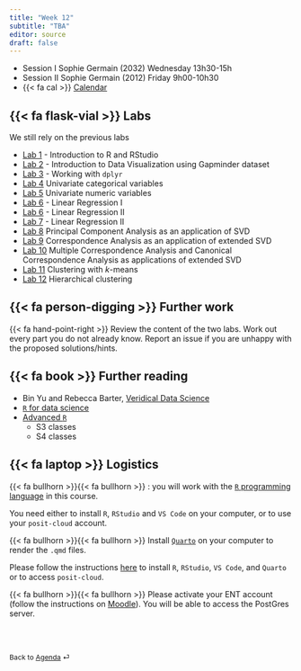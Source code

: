 ```yaml
---
title: "Week 12"
subtitle: "TBA"
editor: source
draft: false
---
```


::: callout-important

-   Session I Sophie Germain (2032) Wednesday 13h30-15h
-   Session II Sophie Germain (2012) Friday 9h00-10h30
-   {{< fa cal >}} [Calendar](https://edt.math.univ-paris-diderot.fr/#/parcours/mathinfo/m1)

:::




## {{< fa flask-vial >}} Labs



We still rely on the previous labs

- [Lab 1](/core/labs/lab-r-intro.html) - Introduction to R and RStudio
- [Lab 2](/core/labs/lab-gapminder.html) - Introduction to Data Visualization using Gapminder dataset
- [Lab 3](/core/labs/lab-tables.html) - Working with `dplyr`
- [Lab 4](/core/labs/lab-univariate-categorical.qmd) Univariate categorical variables
- [Lab 5](/core/labs/lab-univariate-numeric.qmd) Univariate numeric variables
- [Lab 6](/core/labs/lab-linear-regression-whiteside.qmd) - Linear Regression I
- [Lab 6](/core/labs/lab-linear-regression-whiteside-2.qmd) - Linear Regression II
- [Lab 7](/core/labs/lab-linear-regression-whiteside-2.qmd) - Linear Regression II
- [Lab 8](/core/labs/lab-pca.qmd)  Principal Component Analysis as an application of SVD
- [Lab 9](/core/labs/lab-ca.qmd)  Correspondence Analysis as an application of extended SVD
- [Lab 10](/core/labs/lab-cca-mca.qmd)  Multiple Correspondence Analysis and Canonical Correspondence Analysis as applications of extended SVD
- [Lab 11](/core/labs/lab-kmeans.qmd)  Clustering with $k$-means
- [Lab 12](/core/labs/lab-hclust.qmd) Hierarchical clustering  

## {{< fa person-digging >}} Further work

{{< fa hand-point-right >}} Review the content of the two labs. Work out every part you do not already know. 
Report an issue if you are unhappy with the proposed solutions/hints.


## {{< fa book >}} Further reading

- Bin Yu and Rebecca Barter, [Veridical Data Science](https://vdsbook.com/06-pca)
- [`R` for data science](https://r4ds.hadley.nz)
- [Advanced `R`](https://adv-r.hadley.nz)
  - S3 classes
  - S4 classes
  
 
## {{< fa laptop >}} Logistics  

{{< fa bullhorn >}}{{< fa bullhorn >}} : you will work with the [`R` programming language](https://www.r-project.org) in this course. 

You need either to install `R`, `RStudio` and `VS Code` on your computer, or to use your `posit-cloud` account. 

{{< fa bullhorn >}}{{< fa bullhorn >}} Install [`Quarto`](https://quarto.org) on your computer to render the `.qmd` files. 

Please follow the instructions [here](/computing-access.qmd) to install `R`, `RStudio`, `VS Code`, and `Quarto` or to access `posit-cloud`. 

{{< fa bullhorn >}}{{< fa bullhorn >}} Please activate your ENT account (follow the instructions on [Moodle](https://moodle.u-paris.fr/course/view.php?id=6143)). You will be able to access the PostGres server.


<br><br>

::: {style="font-size: 0.875em;"}
Back to [Agenda](/slides-listings.qmd) ⏎
:::
